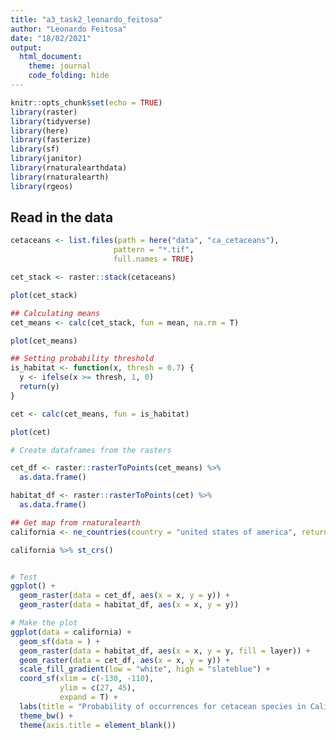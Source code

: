 ```yaml
---
title: "a3_task2_leonardo_feitosa"
author: "Leonardo Feitosa"
date: "18/02/2021"
output: 
  html_document:
    theme: journal
    code_folding: hide
---
```


```r
knitr::opts_chunk$set(echo = TRUE)
library(raster)
library(tidyverse)
library(here)
library(fasterize)
library(sf)
library(janitor)
library(rnaturalearthdata)
library(rnaturalearth)
library(rgeos)
```


## Read in the data

```r
cetaceans <- list.files(path = here("data", "ca_cetaceans"),
                       pattern = "*.tif",
                       full.names = TRUE)

cet_stack <- raster::stack(cetaceans)

plot(cet_stack)
```

```r
## Calculating means
cet_means <- calc(cet_stack, fun = mean, na.rm = T)

plot(cet_means)
```



```r
## Setting probability threshold
is_habitat <- function(x, thresh = 0.7) {
  y <- ifelse(x >= thresh, 1, 0)
  return(y)
}

cet <- calc(cet_means, fun = is_habitat)

plot(cet)
```

```r
# Create dataframes from the rasters

cet_df <- raster::rasterToPoints(cet_means) %>% 
  as.data.frame()

habitat_df <- raster::rasterToPoints(cet) %>% 
  as.data.frame()

## Get map from rnaturalearth
california <- ne_countries(country = "united states of america", returnclass = "sf")

california %>% st_crs()


# Test
ggplot() +
  geom_raster(data = cet_df, aes(x = x, y = y)) +
  geom_raster(data = habitat_df, aes(x = x, y = y))

# Make the plot
ggplot(data = california) +
  geom_sf(data = ) +
  geom_raster(data = habitat_df, aes(x = x, y = y, fill = layer)) +
  geom_raster(data = cet_df, aes(x = x, y = y)) +
  scale_fill_gradient(low = "white", high = "slateblue") +
  coord_sf(xlim = c(-130, -110),
           ylim = c(27, 45),
           expand = T) +
  labs(title = "Probability of occurrences for cetacean species in California") +
  theme_bw() +
  theme(axis.title = element_blank())
```



















